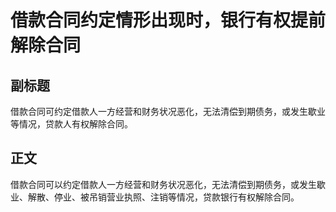 # 借款合同约定情形出现时，银行有权提前解除合同
## 副标题
借款合同可约定借款人一方经营和财务状况恶化，无法清偿到期债务，或发生歇业等情况，贷款人有权解除合同。
## 正文
借款合同可以约定借款人一方经营和财务状况恶化，无法清偿到期债务，或发生歇业、解散、停业、被吊销营业执照、注销等情况，贷款银行有权解除合同。